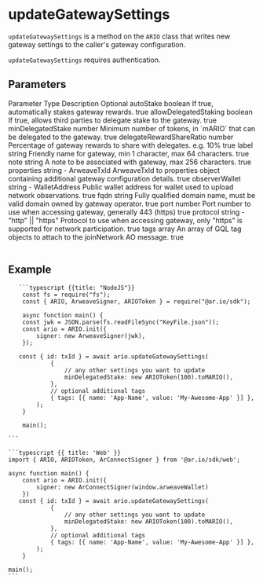 

# updateGatewaySettings

`updateGatewaySettings` is a method on the `ARIO` class that writes new gateway settings to the caller's gateway configuration.

`updateGatewaySettings` requires authentication.

## Parameters

<Table>
  <Table.Head>
    <Table.Row>
      <Table.Header>Parameter</Table.Header>
      <Table.Header>Type</Table.Header>
      <Table.Header>Description</Table.Header>
      <Table.Header>Optional</Table.Header>
    </Table.Row>
  </Table.Head>
  <Table.Body>
    <Table.Row>
      <Table.Cell className="font-semibold">autoStake</Table.Cell>
      <Table.Cell>boolean</Table.Cell>
      <Table.Cell>If true, automatically stakes gateway rewards.</Table.Cell>
      <Table.Cell>true</Table.Cell>
    </Table.Row>
    <Table.Row>
      <Table.Cell className="font-semibold">allowDelegatedStaking</Table.Cell>
      <Table.Cell>boolean</Table.Cell>
      <Table.Cell>If true, allows third parties to delegate stake to the gateway.</Table.Cell>
      <Table.Cell>true</Table.Cell>
    </Table.Row>
    <Table.Row>
      <Table.Cell className="font-semibold">minDelegatedStake</Table.Cell>
      <Table.Cell>number</Table.Cell>
      <Table.Cell>
        Minimum number of tokens, in `mARIO` that can be delegated to the
        gateway.
      </Table.Cell>
      <Table.Cell>true</Table.Cell>
    </Table.Row>
    <Table.Row>
      <Table.Cell className="font-semibold">delegateRewardShareRatio</Table.Cell>
      <Table.Cell>number</Table.Cell>
      <Table.Cell>Percentage of gateway rewards to share with delegates. e.g. 10%</Table.Cell>
      <Table.Cell>true</Table.Cell>
    </Table.Row>
    <Table.Row>
      <Table.Cell className="font-semibold">label</Table.Cell>
      <Table.Cell>string</Table.Cell>
      <Table.Cell>Friendly name for gateway, min 1 character, max 64 characters.</Table.Cell>
      <Table.Cell>true</Table.Cell>
    </Table.Row>
    <Table.Row>
      <Table.Cell className="font-semibold">note</Table.Cell>
      <Table.Cell>string</Table.Cell>
      <Table.Cell>A note to be associated with gateway, max 256 characters.</Table.Cell>
      <Table.Cell>true</Table.Cell>
    </Table.Row>
    <Table.Row>
      <Table.Cell className="font-semibold">properties</Table.Cell>
      <Table.Cell>string - ArweaveTxId</Table.Cell>
      <Table.Cell>
        ArweaveTxId to properties object containing additional gateway
        configuration details.
      </Table.Cell>
      <Table.Cell>true</Table.Cell>
    </Table.Row>
    <Table.Row>
      <Table.Cell className="font-semibold">observerWallet</Table.Cell>
      <Table.Cell>string - WalletAddress</Table.Cell>
      <Table.Cell>Public wallet address for wallet used to upload network observations.</Table.Cell>
      <Table.Cell>true</Table.Cell>
    </Table.Row>
    <Table.Row>
      <Table.Cell className="font-semibold">fqdn</Table.Cell>
      <Table.Cell>string</Table.Cell>
      <Table.Cell>
        Fully qualified domain name, must be valid domain owned by gateway
        operator.
      </Table.Cell>
      <Table.Cell>true</Table.Cell>
    </Table.Row>
    <Table.Row>
      <Table.Cell className="font-semibold">port</Table.Cell>
      <Table.Cell>number</Table.Cell>
      <Table.Cell>Port number to use when accessing gateway, generally 443 (https)</Table.Cell>
      <Table.Cell>true</Table.Cell>
    </Table.Row>
    <Table.Row>
      <Table.Cell className="font-semibold">protocol</Table.Cell>
      <Table.Cell>string - "http" || "https"</Table.Cell>
      <Table.Cell>
        Protocol to use when accessing gateway, only "https" is supported for
        network participation.
      </Table.Cell>
      <Table.Cell>true</Table.Cell>
    </Table.Row>
    <Table.Row>
      <Table.Cell className="font-semibold">tags</Table.Cell>
      <Table.Cell>array</Table.Cell>
      <Table.Cell>An array of GQL tag objects to attach to the joinNetwork AO message.</Table.Cell>
      <Table.Cell>true</Table.Cell>
    </Table.Row>
  </Table.Body>
</Table>

## Example

<CodeGroup title="updateGatewaySettings">

       ```typescript {{title: "NodeJS"}}
        const fs = require("fs");
        const { ARIO, ArweaveSigner, ARIOToken } = require("@ar.io/sdk");

        async function main() {
        const jwk = JSON.parse(fs.readFileSync("KeyFile.json"));
        const ario = ARIO.init({
            signer: new ArweaveSigner(jwk),
        });

       const { id: txId } = await ario.updateGatewaySettings(
                {
                    // any other settings you want to update
                    minDelegatedStake: new ARIOToken(100).toMARIO(),
                },
                // optional additional tags
                { tags: [{ name: 'App-Name', value: 'My-Awesome-App' }] },
            );
        }

        main();

    ```

    ```typescript {{ title: 'Web' }}
    import { ARIO, ARIOToken, ArConnectSigner } from '@ar.io/sdk/web';

    async function main() {
        const ario = ARIO.init({
            signer: new ArConnectSigner(window.arweaveWallet)
        })
       const { id: txId } = await ario.updateGatewaySettings(
                {
                    // any other settings you want to update
                    minDelegatedStake: new ARIOToken(100).toMARIO(),
                },
                // optional additional tags
                { tags: [{ name: 'App-Name', value: 'My-Awesome-App' }] },
            );
        }

    main();
    ```

</CodeGroup>
